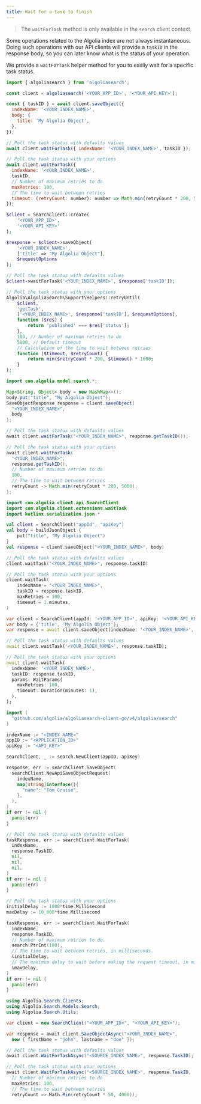 ```yaml
---
title: Wait for a task to finish
---
```



> The `waitForTask` method is only available in the `search` client context.

Some operations related to the Algolia index are not always instantaneous. Doing such operations with our API clients will provide a `taskID` in the response body, so you can later know what is the status of your operation.

We provide a `waitForTask` helper method for you to easily wait for a specific task status.

<TabsLanguage>
<TabItem value="javascript">

```js
import { algoliasearch } from 'algoliasearch';

const client = algoliasearch('<YOUR_APP_ID>', '<YOUR_API_KEY>');

const { taskID } = await client.saveObject({
  indexName: '<YOUR_INDEX_NAME>',
  body: {
    title: 'My Algolia Object',
  },
});

// Poll the task status with defaults values
await client.waitForTask({ indexName: '<YOUR_INDEX_NAME>', taskID });

// Poll the task status with your options
await client.waitForTask({
  indexName: '<YOUR_INDEX_NAME>',
  taskID,
  // Number of maximum retries to do
  maxRetries: 100,
  // The time to wait between retries
  timeout: (retryCount: number): number => Math.min(retryCount * 200, 5000),
});
```

</TabItem>
<TabItem value="php">

```php
$client = SearchClient::create(
    '<YOUR_APP_ID>',
    '<YOUR_API_KEY>'
);

$response = $client->saveObject(
    '<YOUR_INDEX_NAME>',
    ['title' => "My Algolia Object"],
    $requestOptions
);

// Poll the task status with defaults values
$client->waitForTask('<YOUR_INDEX_NAME>', $response['taskID']);

// Poll the task status with your options
Algolia\AlgoliaSearch\Support\Helpers::retryUntil(
    $client,
    'getTask',
    ['<YOUR_INDEX_NAME>', $response['taskID'], $requestOptions],
    function ($res) {
        return 'published' === $res['status'];
    },
    100, // Number of maximum retries to do
    5000, // Default timeout
    // Calculation of the time to wait between retries
    function ($timeout, $retryCount) {
        return min($retryCount * 200, $timeout) * 1000;
    }
);
```

</TabItem>
<TabItem value="java">

```java
import com.algolia.model.search.*;

Map<String, Object> body = new HashMap<>();
body.put("title", "My Algolia Object");
SaveObjectResponse response = client.saveObject(
  "<YOUR_INDEX_NAME>",
  body
);

// Poll the task status with defaults values
await client.waitForTask("<YOUR_INDEX_NAME>", response.getTaskID());

// Poll the task status with your options
await client.waitForTask(
  "<YOUR_INDEX_NAME>",
  response.getTaskID(),
  // Number of maximum retries to do
  100,
  // The time to wait between retries
  retryCount -> Math.min(retryCount * 200, 5000);
);
```

</TabItem>

<TabItem value="kotlin">

```kotlin
import com.algolia.client.api.SearchClient
import com.algolia.client.extensions.waitTask
import kotlinx.serialization.json.*

val client = SearchClient("appId", "apiKey")
val body = buildJsonObject {
    put("title", "My Algolia Object")
}
val response = client.saveObject("<YOUR_INDEX_NAME>", body)

// Poll the task status with defaults values
client.waitTask("<YOUR_INDEX_NAME>", response.taskID)

// Poll the task status with your options
client.waitTask(
    indexName = "<YOUR_INDEX_NAME>",
    taskID = response.taskID,
    maxRetries = 100,
    timeout = 1.minutes,
)
```

</TabItem>

<TabItem value="dart">

```dart
var client = SearchClient(appId: '<YOUR_APP_ID>', apiKey: '<YOUR_API_KEY>');
var body = {'title', 'My Algolia Object'};
var response = await client.saveObject(indexName: '<YOUR_INDEX_NAME>', body: body);

// Poll the task status with defaults values
await client.waitTask('<YOUR_INDEX_NAME>', response.taskID);

// Poll the task status with your options
await client.waitTask(
  indexName: '<YOUR_INDEX_NAME>',
  taskID: response.taskID,
  params: WaitParams(
    maxRetries: 100,
    timeout: Duration(minutes: 1),
  ),
);
```

</TabItem>
<TabItem value="go">

```go
import (
  "github.com/algolia/algoliasearch-client-go/v4/algolia/search"
)

indexName := "<INDEX_NAME>"
appID := "<APPLICATION_ID>"
apiKey := "<API_KEY>"

searchClient, _ := search.NewClient(appID, apiKey)

response, err := searchClient.SaveObject(
  searchClient.NewApiSaveObjectRequest(
    indexName,
    map[string]interface{}{
      "name": "Tom Cruise",
    },
  ),
)
if err != nil {
  panic(err)
}

// Poll the task status with defaults values
taskResponse, err := searchClient.WaitForTask(
  indexName,
  response.TaskID,
  nil,
  nil,
  nil,
)
if err != nil {
  panic(err)
}

// Poll the task status with your options
initialDelay := 1000*time.Millisecond
maxDelay := 10_000*time.Millisecond

taskResponse, err := searchClient.WaitForTask(
  indexName,
  response.TaskID,
  // Number of maximum retries to do.
  search.PtrInt(100),
  // The time to wait between retries, in milliseconds.
  &initialDelay,
  // The maximum delay to wait before making the request timeout, in milliseconds.
  &maxDelay,
)
if err != nil {
  panic(err)
}
```

</TabItem>

<TabItem value="csharp">

```csharp
using Algolia.Search.Clients;
using Algolia.Search.Models.Search;
using Algolia.Search.Utils;

var client = new SearchClient("<YOUR_APP_ID>", "<YOUR_API_KEY>");

var response = await client.SaveObjectAsync("<YOUR_INDEX_NAME>",
  new { firstName = "john", lastname = "doe" });

// Poll the task status with defaults values
await client.WaitForTaskAsync("<SOURCE_INDEX_NAME>", response.TaskID);

// Poll the task status with your options
await client.WaitForTaskAsync("<SOURCE_INDEX_NAME>", response.TaskID,
  // Number of maximum retries to do
  maxRetries: 100,
  // The time to wait between retries
  retryCount => Math.Min(retryCount * 50, 4000));
```

</TabItem>

</TabsLanguage>
